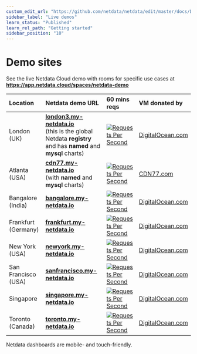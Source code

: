 ```yaml
---
custom_edit_url: "https://github.com/netdata/netdata/edit/master/docs/Demo-Sites.md"
sidebar_label: "Live demos"
learn_status: "Published"
learn_rel_path: "Getting started"
sidebar_position: "10"
---
```



# Demo sites

See the live Netdata Cloud demo with rooms for specific use cases at **https://app.netdata.cloud/spaces/netdata-demo**

| Location            | Netdata demo URL                                                                                                                              | 60 mins reqs                                                                                                                                                                                                                                                 | VM donated by                                      |
| :------------------ | :-------------------------------------------------------------------------------------------------------------------------------------------- | :------------------------------------------------------------------------------------------------------------------------------------------------------------------------------------------------------------------------------------------------------------| :------------------------------------------------- |
| London (UK)         | **[london3.my-netdata.io](https://london3.my-netdata.io)**<br/>(this is the global Netdata **registry** and has **named** and **mysql** charts) | [![Requests Per Second](https://london3.my-netdata.io/api/v1/badge.svg?chart=netdata.requests&dimensions=requests&after=-3600&options=unaligned&group=sum&label=reqs&units=empty&value_color=blue&precision=0&v42)](https://london3.my-netdata.io)             | [DigitalOcean.com](https://m.do.co/c/83dc9f941745) |
| Atlanta (USA)       | **[cdn77.my-netdata.io](https://cdn77.my-netdata.io)**<br/>(with **named** and **mysql** charts)                                              | [![Requests Per Second](https://cdn77.my-netdata.io/api/v1/badge.svg?chart=netdata.requests&dimensions=requests&after=-3600&options=unaligned&group=sum&label=reqs&units=empty&value_color=blue&precision=0&v42)](https://cdn77.my-netdata.io)               | [CDN77.com](https://www.cdn77.com/)                |
| Bangalore (India)   | **[bangalore.my-netdata.io](https://bangalore.my-netdata.io)**                                                                                | [![Requests Per Second](https://bangalore.my-netdata.io/api/v1/badge.svg?chart=netdata.requests&dimensions=requests&after=-3600&options=unaligned&group=sum&label=reqs&units=empty&value_color=blue&precision=0&v42)](https://bangalore.my-netdata.io)       | [DigitalOcean.com](https://m.do.co/c/83dc9f941745) |
| Frankfurt (Germany) | **[frankfurt.my-netdata.io](https://frankfurt.my-netdata.io)**                                                                                | [![Requests Per Second](https://frankfurt.my-netdata.io/api/v1/badge.svg?chart=netdata.requests&dimensions=requests&after=-3600&options=unaligned&group=sum&label=reqs&units=empty&value_color=blue&precision=0&v42)](https://frankfurt.my-netdata.io)       | [DigitalOcean.com](https://m.do.co/c/83dc9f941745) |
| New York (USA)      | **[newyork.my-netdata.io](https://newyork.my-netdata.io)**                                                                                    | [![Requests Per Second](https://newyork.my-netdata.io/api/v1/badge.svg?chart=netdata.requests&dimensions=requests&after=-3600&options=unaligned&group=sum&label=reqs&units=empty&value_color=blue&precision=0&v42)](https://newyork.my-netdata.io)           | [DigitalOcean.com](https://m.do.co/c/83dc9f941745) |
| San Francisco (USA) | **[sanfrancisco.my-netdata.io](https://sanfrancisco.my-netdata.io)**                                                                          | [![Requests Per Second](https://sanfrancisco.my-netdata.io/api/v1/badge.svg?chart=netdata.requests&dimensions=requests&after=-3600&options=unaligned&group=sum&label=reqs&units=empty&value_color=blue&precision=0&v42)](https://sanfrancisco.my-netdata.io) | [DigitalOcean.com](https://m.do.co/c/83dc9f941745) |
| Singapore           | **[singapore.my-netdata.io](https://singapore.my-netdata.io)**                                                                                | [![Requests Per Second](https://singapore.my-netdata.io/api/v1/badge.svg?chart=netdata.requests&dimensions=requests&after=-3600&options=unaligned&group=sum&label=reqs&units=empty&value_color=blue&precision=0&v42)](https://singapore.my-netdata.io)       | [DigitalOcean.com](https://m.do.co/c/83dc9f941745) |
| Toronto (Canada)    | **[toronto.my-netdata.io](https://toronto.my-netdata.io)**                                                                                    | [![Requests Per Second](https://toronto.my-netdata.io/api/v1/badge.svg?chart=netdata.requests&dimensions=requests&after=-3600&options=unaligned&group=sum&label=reqs&units=empty&value_color=blue&precision=0&v42)](https://toronto.my-netdata.io)           | [DigitalOcean.com](https://m.do.co/c/83dc9f941745) |

Netdata dashboards are mobile- and touch-friendly.


